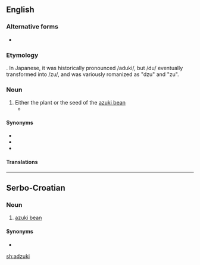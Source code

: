 ==English==
{{wikipedia|Adzuki bean|adzuki}}

===Alternative forms===
* {{l|en|adzuki bean}}

===Etymology===
{{bor|en|ja|小豆|tr=azuki}}. In Japanese, it was historically pronounced /aduki/, but /du/ eventually transformed into /zu/, and was variously romanized as "dzu" and "zu".

===Noun===
{{en-noun}}

# Either the plant or the seed of the [[azuki bean]]
#* {{quote-book|2003|Carla Emery|The Encyclopedia of Country Living|url=http://books.google.com/books?id=8vqp_XLfNKYC|edition=9th ed.|page=289|isbn=157061377X
|passage='''Adzukis''' need 118 days to start bearing.}}

====Synonyms====
* {{l|en|azuki}}
* {{l|en|adzuki bean}}
* {{l|en|azuki bean}}

====Translations====
{{trans-see|azuki bean}}

----

==Serbo-Croatian==

===Noun===
{{sh-noun|g=m}}

# [[azuki bean]]

====Synonyms====
* {{l|sh|azuki}}

[[sh:adzuki]]
